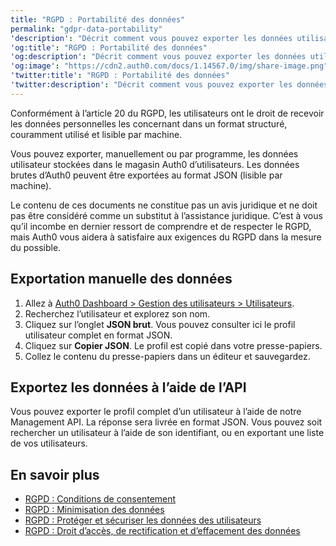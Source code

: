 ```yaml
---
title: "RGPD : Portabilité des données"
permalink: "gdpr-data-portability"
'description': "Décrit comment vous pouvez exporter les données utilisateur afin de vous conformer aux exigences du RGPD en matière de portabilité des données."
'og:title': "RGPD : Portabilité des données"
'og:description': "Décrit comment vous pouvez exporter les données utilisateur afin de vous conformer aux exigences du RGPD en matière de portabilité des données."
'og:image': "https://cdn2.auth0.com/docs/1.14567.0/img/share-image.png"
'twitter:title': "RGPD : Portabilité des données"
'twitter:description': "Décrit comment vous pouvez exporter les données utilisateur afin de vous conformer aux exigences du RGPD en matière de portabilité des données."
---
```


Conformément à l’article 20 du RGPD, les utilisateurs ont le droit de recevoir les données personnelles les concernant dans un format structuré, couramment utilisé et lisible par machine.

Vous pouvez exporter, manuellement ou par programme, les données utilisateur stockées dans le magasin Auth0 d’utilisateurs. Les données brutes d’Auth0 peuvent être exportées au format JSON (lisible par machine).

<Callout icon="file-lines" color="#0EA5E9" iconType="regular">

Le contenu de ces documents ne constitue pas un avis juridique et ne doit pas être considéré comme un substitut à l’assistance juridique. C’est à vous qu’il incombe en dernier ressort de comprendre et de respecter le RGPD, mais Auth0 vous aidera à satisfaire aux exigences du RGPD dans la mesure du possible.

</Callout>

## Exportation manuelle des données

1. Allez à [Auth0 Dashboard > Gestion des utilisateurs > Utilisateurs](https://manage.auth0.com/#/users).
2. Recherchez l’utilisateur et explorez son nom.
3. Cliquez sur l’onglet **JSON brut**. Vous pouvez consulter ici le profil utilisateur complet en format JSON.
4. Cliquez sur **Copier JSON**. Le profil est copié dans votre presse-papiers.
5. Collez le contenu du presse-papiers dans un éditeur et sauvegardez.

## Exportez les données à l’aide de l’API

Vous pouvez exporter le profil complet d’un utilisateur à l’aide de notre <Tooltip href="/docs/fr-ca/glossary?term=management-api" tip="Management API
Un produit permettant aux clients d’effectuer des tâches administratives." cta="Voir le glossaire">Management API</Tooltip>. La réponse sera livrée en format JSON. Vous pouvez soit rechercher un utilisateur à l’aide de son identifiant, ou en exportant une liste de vos utilisateurs.

## En savoir plus

* [RGPD : Conditions de consentement](/docs/fr-ca/secure/data-privacy-and-compliance/gdpr/gdpr-conditions-for-consent)
* [RGPD : Minimisation des données](/docs/fr-ca/secure/data-privacy-and-compliance/gdpr/gdpr-data-minimization)
* [RGPD : Protéger et sécuriser les données des utilisateurs](/docs/fr-ca/secure/data-privacy-and-compliance/gdpr/gdpr-protect-and-secure-user-data)
* [RGPD : Droit d’accès, de rectification et d’effacement des données](/docs/fr-ca/secure/data-privacy-and-compliance/gdpr/gdpr-right-to-access-correct-and-erase-data)